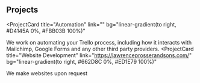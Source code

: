 ## Projects

<ProjectCard
  title="Automation"
  link=""
  bg="linear-gradient(to right, #D4145A 0%, #FBB03B 100%)"
>
  We work on automating your Trello process, including how it interacts with Mailchimp, Google Forms and any other third party providers.
</ProjectCard>
<ProjectCard
  title="Website Development"
  link="https://lawrenceprosserandsons.com/"
  bg="linear-gradient(to right, #662D8C 0%, #ED1E79 100%)"
>
  We make websites upon request
</ProjectCard>
